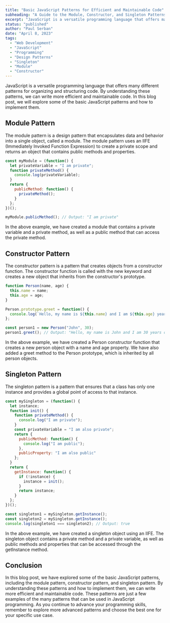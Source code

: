 ```yaml
---
title: "Basic JavaScript Patterns for Efficient and Maintainable Code"
subheading: "A Guide to the Module, Constructor, and Singleton Patterns"
excerpt: "JavaScript is a versatile programming language that offers many different patterns for organizing and structuring code. By understanding these patterns, we can write more efficient and maintainable code. In this blog post, we will explore some of the basic JavaScript patterns and how to implement them."
status: "published"
author: "Paul Serban"
date: "April 8, 2023"
tags:
  - "Web Development"
  - "JavaScript"
  - "Programming"
  - "Design Patterns"
  - "Singleton"
  - "Module"
  - "Constructor"
---
```


JavaScript is a versatile programming language that offers many different patterns for organizing and structuring code. By understanding these patterns, we can write more efficient and maintainable code. In this blog post, we will explore some of the basic JavaScript patterns and how to implement them.

## Module Pattern
The module pattern is a design pattern that encapsulates data and behavior into a single object, called a module. The module pattern uses an IIFE (Immediately Invoked Function Expression) to create a private scope and returns an object that contains public methods and properties.

```javascript
const myModule = (function() {
  let privateVariable = "I am private";
  function privateMethod() {
    console.log(privateVariable);
  }
  return {
    publicMethod: function() {
      privateMethod();
    }
  };
})();

myModule.publicMethod(); // Output: "I am private"
```

In the above example, we have created a module that contains a private variable and a private method, as well as a public method that can access the private method.

## Constructor Pattern
The constructor pattern is a pattern that creates objects from a constructor function. The constructor function is called with the new keyword and creates a new object that inherits from the constructor's prototype.

```javascript
function Person(name, age) {
  this.name = name;
  this.age = age;
}

Person.prototype.greet = function() {
  console.log(`Hello, my name is ${this.name} and I am ${this.age} years old`);
};

const person1 = new Person("John", 30);
person1.greet(); // Output: "Hello, my name is John and I am 30 years old"
```

In the above example, we have created a Person constructor function that creates a new person object with a name and age property. We have also added a greet method to the Person prototype, which is inherited by all person objects.

## Singleton Pattern
The singleton pattern is a pattern that ensures that a class has only one instance and provides a global point of access to that instance.

```javascript
const mySingleton = (function() {
  let instance;
  function init() {
    function privateMethod() {
      console.log("I am private");
    }
    const privateVariable = "I am also private";
    return {
      publicMethod: function() {
        console.log("I am public");
      },
      publicProperty: "I am also public"
    };
  }
  return {
    getInstance: function() {
      if (!instance) {
        instance = init();
      }
      return instance;
    }
  };
})();

const singleton1 = mySingleton.getInstance();
const singleton2 = mySingleton.getInstance();
console.log(singleton1 === singleton2); // Output: true
```

In the above example, we have created a singleton object using an IIFE. The singleton object contains a private method and a private variable, as well as public methods and properties that can be accessed through the getInstance method.

## Conclusion
In this blog post, we have explored some of the basic JavaScript patterns, including the module pattern, constructor pattern, and singleton pattern. By understanding these patterns and how to implement them, we can write more efficient and maintainable code. These patterns are just a few examples of the many patterns that can be used in JavaScript programming. As you continue to advance your programming skills, remember to explore more advanced patterns and choose the best one for your specific use case.